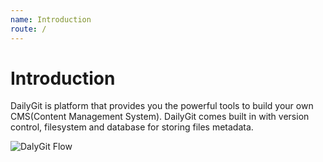 ```yaml
---
name: Introduction
route: /
---
```


# Introduction

DailyGit is platform that provides you the powerful tools to build your own CMS(Content Management System). DailyGit comes built in with version control, filesystem and database for storing files metadata.

![DalyGit Flow](../public/images/dailygit-flow.png)